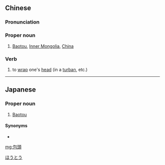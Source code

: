 {{also|包头}}
==Chinese==
{{zh-forms|s=包头}}

===Pronunciation===
{{zh-pron
|m=bāotóu
|c=baau1 tau4
|h=pfs=pâu-thèu
|md=bău-tàu
|mn=pau-thâu
|cat=pn,v
}}

===Proper noun===
{{zh-proper noun}}

# [[Baotou]], [[Inner Mongolia]], [[China]]

===Verb===
{{zh-verb}}

# to [[wrap]] one's [[head]] (in a [[turban]], etc.)

{{zh-cat|Cities}}

----

==Japanese==
{{ja-kanjitab|ほう|とう|yomi=o}}

===Proper noun===
{{ja-pos|proper|ほうとう}}

# [[Baotou]]

====Synonyms====
* {{ja-r|パオトウ|caps=y}}

[[Category:ja:Cities|ほうとう]]

[[mg:包頭]]